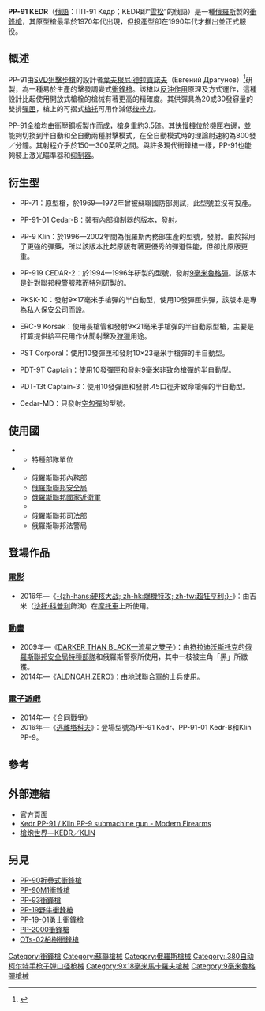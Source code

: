 {{noteTA
|G1=軍事
|G2=長度單位
|G3=Firearms
}}
{{Infobox Weapon
|name= PP-91 Kedr
|image= File:ПП-91 Кедр - ОСН Сатурн 03.jpg
|image_size= 300px
|caption= PP-91衝鋒槍
|origin= {{flagcountry|USSR}}<br/>{{flagcountry|Russia}}
|type= [[衝鋒槍|衝鋒槍]]
<!-- 種類選擇 -->
|is_ranged= YES
|is_bladed=
|is_explosive=
|is_artillery=
|is_vehicle=
|is_missile=
|is_UK=
<!-- 服役記錄 -->
|service= 1994年－
|used_by=
|wars=
<!-- 生產歷史 -->
|designer= [[葉夫根尼·德拉貢諾夫|葉夫根尼·德拉貢諾夫]]<br />（Евгений Драгунов）
|design_date= 1970—1990年代
|manufacturer= {{tsl|en|Zlatoust Machine-Building Plant|茲拉托烏斯特機械廠}}
|unit_cost=
|production_date=
|number=
|variants= PP-91-01<br/>KEDR-B<br/>PP-9 Klin
<!-- 基本規格 -->
|spec_label=
|weight= 1.57公斤（PP-91 KEDR）<br/>1.54公斤（PP-9 Klin）
|length= 槍托展開：530毫米／槍托摺疊：305毫米（PP-91 KEDR）<br/>槍托展開：539毫米／槍托摺疊：305毫米（PP-9 Klin）<br/>671毫米（KEDR-B）
|part_length= 120毫米
|width=
|height=
|diameter=
|wingspan=
|crew=
<!-- 投射武器規格 --> 
|cartridge= {{tsl|en|9×18mm Makarov|9×18毫米馬卡洛夫手槍彈}}
|caliber= 9毫米
|barrels=
|action= 直接[[反沖作用|反沖作用]]（PP-91 KEDR）<br/>延遲反沖作用（PP-9 Klin）
|mode= 半自動、[[自動火器|全自動]]，可[[擊發調變槍械|擊發調變]]
|rate= 1,000發／分鐘（PP-91 KEDR）<br/>975—1,060發／分鐘（PP-9 Klin）
|velocity= 310米／秒（PP-91 KEDR）<br/>430米／秒（PP-9 Klin）
|energy=
|range= 70米
|max_range= 200米
|feed= 20、30發[[彈匣|彈匣]]
|sights= [[機械瞄具|機械瞄具]]
}}

'''PP-91 KEDR'''（[[俄語|俄語]]：ПП-91 Кедр；KEDR即“[[雪松|雪松]]”的俄語）是一種[[俄羅斯|俄羅斯]]製的[[衝鋒槍|衝鋒槍]]，其原型槍最早於1970年代出現，但投產型卻在1990年代才推出並正式服役。

== 概述 ==
PP-91由[[SVD狙擊步槍|SVD狙擊步槍]]的設計者[[葉夫根尼·德拉貢諾夫|葉夫根尼·德拉貢諾夫]]（Евгений Драгунов）<ref>{{Cite web |url=http://world.guns.ru/smg/rus/pp-91-cedar--wedge-e.html |title=Kedr PP-91 / Klin PP-9 submachine gun - Modern Firearms |accessdate=2013-05-30 |archive-date=2013-06-21 |archive-url=https://web.archive.org/web/20130621042445/http://world.guns.ru/smg/rus/pp-91-cedar--wedge-e.html |dead-url=no }}</ref>研製，為一種易於生產的擊發調變式[[衝鋒槍|衝鋒槍]]。該槍以[[反沖作用|反沖作用]]原理及{{Link-en|閉鎖式槍栓|Closed bolt}}方式運作，這種設計比起使用開放式槍栓的槍械有著更高的精確度。其供彈具為20或30發容量的雙排[[彈匣|彈匣]]，槍上的可摺式[[槍托|槍托]]可用作減低[[後座力|後座力]]。

PP-91全槍均由衝壓鋼板製作而成，槍身重約3.5磅。其[[擊發調變槍械|快慢機]]位於機匣右邊，並能夠切換到半自動和全自動兩種射擊模式，在全自動模式時的理論射速約為800發／分鐘。其射程介乎於150—300英呎之間。與許多現代衝鋒槍一樣，PP-91也能夠裝上激光瞄準器和[[抑制器|抑制器]]。

== 衍生型 ==
* PP-71：原型槍，於1969—1972年曾被蘇聯國防部測試，此型號並沒有投產。

* PP-91-01 Cedar-B：裝有內部抑制器的版本，發射{{tsl|en|9×18mm Makarov|9×18毫米馬卡洛夫手槍彈}}。

* PP-9 Klin：於1996—2002年間為俄羅斯內務部生產的型號，發射{{tsl|en|9×18mm Makarov|9×18毫米馬卡洛夫手槍彈}}。由於採用了更強的彈藥，所以該版本比起原版有著更優秀的彈道性能，但卻比原版更重。

* PP-919 CEDAR-2：於1994—1996年研製的型號，發射[[9毫米魯格彈|9毫米魯格彈]]。該版本是針對聯邦稅警服務而特別研製的。

* PKSK-10：發射9×17毫米手槍彈的半自動型，使用10發彈匣供彈，該版本是專為私人保安公司而設。

* ERC-9 Korsak：使用長槍管和發射9×21毫米手槍彈的半自動原型槍，主要是打算提供給平民用作休聞射擊及[[狩獵|狩獵]]用途。

* PST Corporal：使用10發彈匣和發射10×23毫米手槍彈的半自動型。

* PDT-9T Captain：使用10發彈匣和發射9毫米非致命槍彈的半自動型。

* PDT-13t Captain-3：使用10發彈匣和發射.45口徑非致命槍彈的半自動型。

* Cedar-MD：只發射[[空包彈|空包彈]]的型號。

== 使用國 ==
* {{flagcountry|Kazakhstan}}
** 特種部隊單位
* {{flagcountry|Russian Federation}}
** [[俄羅斯聯邦內務部|俄羅斯聯邦內務部]]
** [[俄羅斯聯邦安全局|俄羅斯聯邦安全局]]
** [[俄羅斯國家近衛軍|俄羅斯聯邦國家近衛軍]]
** {{tsl|en|Federal Drug Control Service of Russia|俄羅斯聯邦麻藥管制局}}
** 俄羅斯聯邦司法部
** 俄羅斯聯邦法警局

== 登場作品 ==

=== [[電影|電影]] ===
* 2016年—《[[硬核大戰|-{zh-hans:硬核大战; zh-hk:爆機特攻; zh-tw:超狂亨利;}-]]》：由吉米（[[沙托·科普利|沙托·科普利]]飾演）在[[摩托車|摩托車]]上所使用。

=== [[動畫|動畫]] ===
* 2009年—《[[DARKER_THAN_BLACK|DARKER THAN BLACK—流星之雙子]]》：由[[符拉迪沃斯托克|符拉迪沃斯托克]]的[[聯邦安全局|俄羅斯聯邦安全局]][[特種部隊|特種部隊]]和俄羅斯警察所使用，其中一枝被主角「黑」所繳獲。
* 2014年—《[[ALDNOAH.ZERO|ALDNOAH.ZERO]]》：由地球聯合軍的士兵使用。

=== [[電子遊戲|電子遊戲]] ===
* 2014年—《合同戰爭》
* 2016年—《[[逃離塔科夫|逃離塔科夫]]》：登場型號為PP-91 Kedr、PP-91-01 Kedr-B和Klin PP-9。

== 參考 ==
<references/>

== 外部連結 ==
{{Commonscat-inline|PP-91 Kedr}}
* [https://archive.is/20150204073738/http://en.weapon.zlatmash.ru/production/item/pistolet-pulemt_pp-91_kedr_ 官方頁面]
* [http://world.guns.ru/smg/rus/pp-91-cedar--wedge-e.html Kedr PP-91 / Klin PP-9 submachine gun - Modern Firearms]{{Wayback|url=http://world.guns.ru/smg/rus/pp-91-cedar--wedge-e.html |date=20130621042445 }}
* [http://pewpewpew.work/russain/smg/kedr-klin/kedr-klin.htm 槍炮世界—KEDR／KLIN]{{Wayback|url=http://pewpewpew.work/russain/smg/kedr-klin/kedr-klin.htm |date=20200626230456 }}

== 另見 ==
* [[PP-90折疊式衝鋒槍|PP-90折疊式衝鋒槍]]
* [[PP-90M1衝鋒槍|PP-90M1衝鋒槍]]
* [[PP-93衝鋒槍|PP-93衝鋒槍]]
* [[PP-19野牛衝鋒槍|PP-19野牛衝鋒槍]]
* [[PP-19-01勇士衝鋒槍|PP-19-01勇士衝鋒槍]]
* [[PP-2000衝鋒槍|PP-2000衝鋒槍]]
* [[OTs-02柏樹衝鋒槍|OTs-02柏樹衝鋒槍]]

{{蘇聯及俄羅斯在二戰後研製的輕兵器}}

[[Category:衝鋒槍|Category:衝鋒槍]]
[[Category:蘇聯槍械|Category:蘇聯槍械]]
[[Category:俄羅斯槍械|Category:俄羅斯槍械]]
[[Category:.380自动柯尔特手枪子弹口径枪械|Category:.380自动柯尔特手枪子弹口径枪械]]
[[Category:9×18毫米馬卡羅夫槍械|Category:9×18毫米馬卡羅夫槍械]]
[[Category:9毫米魯格彈槍械|Category:9毫米魯格彈槍械]]
